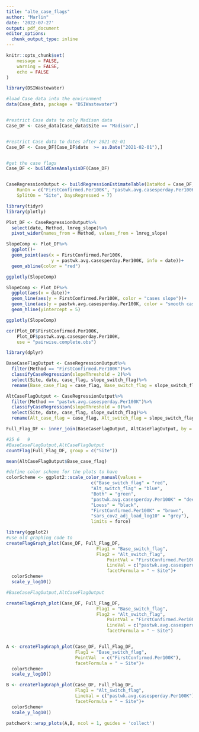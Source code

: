 ```yaml
---
title: "alte_case_flags"
author: "Marlin"
date: '2022-07-27'
output: pdf_document
editor_options: 
  chunk_output_type: inline
---
```



```r
knitr::opts_chunk$set(
	message = FALSE,
	warning = FALSE,
	echo = FALSE
)
```

```r
library(DSIWastewater)
```

```r
#load Case_data into the environment
data(Case_data, package = "DSIWastewater")


#restrict Case data to only Madison data
Case_DF <- Case_data[Case_data$Site == "Madison",]


#restrict Case data to dates after 2021-02-01
Case_DF <- Case_DF[Case_DF$date  >= as.Date("2021-02-01"),]


#get the case flags
Case_DF <- buildCaseAnalysisDF(Case_DF)


CaseRegressionOutput <- buildRegressionEstimateTable(DataMod = Case_DF, 
    RunOn = c("FirstConfirmed.Per100K", "pastwk.avg.casesperday.Per100K"),
    SplitOn = "Site", DaysRegressed = 7)
```

```r
library(tidyr)
library(plotly)

Plot_DF <- CaseRegressionOutput%>%
  select(date, Method, lmreg_slope)%>%
  pivot_wider(names_from = Method, values_from = lmreg_slope)

SlopeComp <- Plot_DF%>%
  ggplot()+
  geom_point(aes(x = FirstConfirmed.Per100K,
                 y = pastwk.avg.casesperday.Per100K, info = date))+
  geom_abline(color = "red")

ggplotly(SlopeComp)

SlopeComp <- Plot_DF%>%
  ggplot(aes(x = date))+
  geom_line(aes(y = FirstConfirmed.Per100K, color = "cases slope"))+
  geom_line(aes(y = pastwk.avg.casesperday.Per100K, color = "smooth cases slope"))+
  geom_hline(yintercept = 5)

ggplotly(SlopeComp)

cor(Plot_DF$FirstConfirmed.Per100K, 
    Plot_DF$pastwk.avg.casesperday.Per100K,
    use = "pairwise.complete.obs")
```

```r
library(dplyr)

BaseCaseFlagOutput <- CaseRegressionOutput%>%
  filter(Method == "FirstConfirmed.Per100K")%>%
  classifyCaseRegression(slopeThreshold = 2)%>%
  select(Site, date, case_flag, slope_switch_flag)%>%
  rename(Base_case_flag = case_flag, Base_switch_flag = slope_switch_flag)

AltCaseFlagOutput <- CaseRegressionOutput%>%
  filter(Method == "pastwk.avg.casesperday.Per100K")%>%
  classifyCaseRegression(slopeThreshold = 0)%>%
  select(Site, date, case_flag, slope_switch_flag)%>%
  rename(Alt_case_flag = case_flag, Alt_switch_flag = slope_switch_flag)

Full_Flag_DF <- inner_join(BaseCaseFlagOutput, AltCaseFlagOutput, by = c("date","Site"))

#25	6	9
#BaseCaseFlagOutput,AltCaseFlagOutput
countFlag(Full_Flag_DF, group = c("Site"))

mean(AltCaseFlagOutput$Base_case_flag)
```


```r


#define color scheme for the plots to have
colorScheme <- ggplot2::scale_color_manual(values = 
                                c("Base_switch_flag" = "red",
                                "Alt_switch_flag" = "blue",
                                "Both" = "green",
                                "pastwk.avg.casesperday.Per100K" = "deeppink",
                                "Loess" = "black",
                                "FirstConfirmed.Per100K" = "brown",
                                "sars_cov2_adj_load_log10" = "grey"),
                                limits = force)

library(ggplot2)
#use old graphing code to 
createFlagGraph_plot(Case_DF, Full_Flag_DF,
                                  Flag1 = "Base_switch_flag",
                                  Flag2 = "Alt_switch_flag",
                                      PointVal = "FirstConfirmed.Per100K",
                                      LineVal = c("pastwk.avg.casesperday.Per100K"),
                                      facetFormula = " ~ Site")+ 
  colorScheme+
  scale_y_log10()

#BaseCaseFlagOutput,AltCaseFlagOutput
```

```r

createFlagGraph_plot(Case_DF, Full_Flag_DF,
                                  Flag1 = "Base_switch_flag",
                                  Flag2 = "Alt_switch_flag",
                                      PointVal = "FirstConfirmed.Per100K",
                                      LineVal = c("pastwk.avg.casesperday.Per100K"),
                                      facetFormula = " ~ Site")


A <- createFlagGraph_plot(Case_DF, Full_Flag_DF,
                          Flag1 = "Base_switch_flag",
                          PointVal  = c("FirstConfirmed.Per100K"),
                          facetFormula = " ~ Site")+ 
  colorScheme+
  scale_y_log10()

B <- createFlagGraph_plot(Case_DF, Full_Flag_DF,
                          Flag1 = "Alt_switch_flag",
                          LineVal = c("pastwk.avg.casesperday.Per100K"),
                          facetFormula = " ~ Site")+ 
  colorScheme+
  scale_y_log10()

patchwork::wrap_plots(A,B, ncol = 1, guides = 'collect')
```

